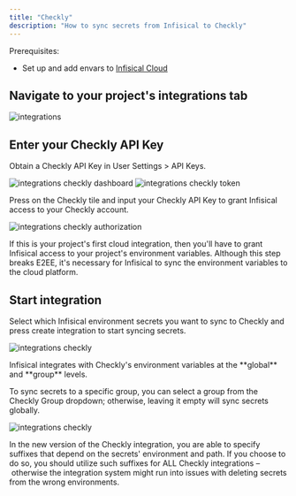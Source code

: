 ```yaml
---
title: "Checkly"
description: "How to sync secrets from Infisical to Checkly"
---
```


Prerequisites:

- Set up and add envars to [Infisical Cloud](https://app.infisical.com)

## Navigate to your project's integrations tab

![integrations](../../images/integrations.png)

## Enter your Checkly API Key

Obtain a Checkly API Key in User Settings > API Keys.

![integrations checkly dashboard](../../images/integrations/checkly/integrations-checkly-dashboard.png)
![integrations checkly token](../../images/integrations/checkly/integrations-checkly-token.png)

Press on the Checkly tile and input your Checkly API Key to grant Infisical access to your Checkly account.

![integrations checkly authorization](../../images/integrations/checkly/integrations-checkly-auth.png)

<Info>
  If this is your project's first cloud integration, then you'll have to grant
  Infisical access to your project's environment variables. Although this step
  breaks E2EE, it's necessary for Infisical to sync the environment variables to
  the cloud platform.
</Info>

## Start integration

Select which Infisical environment secrets you want to sync to Checkly and press create integration to start syncing secrets.

![integrations checkly](../../images/integrations/checkly/integrations-checkly-create.png)

<Note>
  Infisical integrates with Checkly's environment variables at the **global** and **group** levels.
  
  To sync secrets to a specific group, you can select a group from the Checkly Group dropdown; otherwise, leaving it empty will sync secrets globally.
</Note>

![integrations checkly](../../images/integrations/checkly/integrations-checkly.png)

<Info>
  In the new version of the Checkly integration, you are able to specify suffixes that depend on the secrets' environment and path. 
  If you choose to do so, you should utilize such suffixes for ALL Checkly integrations – otherwise the integration system 
  might run into issues with deleting secrets from the wrong environments.
</Info>
